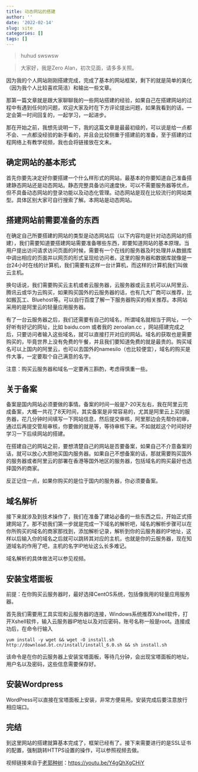 ```yaml
---
title: 动态网站的搭建
author: ''
date: '2022-02-14'
slug: site
categories: []
tags: []
---
```

> huhud
> swswsw

<blockquote><p><span>大家好，我是Zero Alan，初次见面，请多多关照。</span></p></blockquote>

因为我的个人网站刚刚搭建完成，完成了基本的网站框架，剩下的就是简单的美化（因为我个人比较喜欢简洁）和输出一些文章。

那第一篇文章就是跟大家聊聊我的一些网站搭建的经验，如果自己在搭建网站的过程中有遇到任何的问题，欢迎大家及时在下方评论提出问题，如果我看到的话，一定会第一时间回复的，一起学习，一起进步。

那在开始之前，我想先说明一下，我的这篇文章是最最初级的，可以说是给一点都不会、一点都没经验的新手看的，并且会比较侧重于搭建前的准备，至于搭建的过程网络上有教学视频，我也会将链接放在文末。

## 确定网站的基本形式

首先你要先决定好你要搭建一个什么样形式的网站，最基本的你要知道自己准备搭建静态网站还是动态网站。静态完整具备访问速度快，可以不需要服务器等优点，但不具备动态网站的登录功能以及动态化管理。动态网站是现在比较流行的网站类型。具体区别大家可自行搜索了解。本网站是动态网站。

## 搭建网站前需要准备的东西

在确定自己所要搭建的网站的类型是动态网站后（以下内容均是针对动态网站的搭建），我们需要知道要搭建网站需要准备哪些东西，即要知道网站的基本原理。当用户提出访问请求访问页面的时候，需要有一个在线的服务器及时处理并从数据库中调出相应的页面并以网页的形式呈现给访问者。这里的服务器和数据库就像是一台24小时在线的计算机，我们需要有这样一台计算机，而这样的计算机我们叫做云主机。

换句话说，我们需要购买云主机或者云服务器，云服务器或云主机可以从阿里云、腾讯云或华为云购买，如果购买国外的云服务器的话，也有几大厂商可以推荐，比如搬瓦工、Bluehost等。可以自行百度了解一下服务器购买的相关推荐。本网站采用的是阿里云的轻量应用服务器。

有了一台云服务器之后，我们还需要有自己的域名，所谓域名就相当于网址，一个好听有好记的网址，比如 baidu.com 或者我的 zeroalan.cc ，网站搭建完成之后，只要访问者输入这些域名，就可以直接打开对应的网站。域名的获取也是需要购买的，毕竟世界上没有免费的午餐，并且我们要知道免费的就是最贵的。购买域名可以上国内的阿里云，也可以去国外的namesilo（也比较便宜），域名的购买是件大事，一定要取个自己满意的名字。

注意：购买云服务器和域名一定要再三斟酌，考虑得慎重一些。

## 关于备案

备案是国内网站必须要做的事情。备案的时间一般是7-20天左右，我在阿里云完成备案，大概一共花了8天时间，其实备案是非常容易的，尤其是阿里云上买的服务器，花几分钟时间填写一下网站信息，然后提交审核，阿里那边会先帮你初审，通过后再提交管局审核，你要做的就是等，等待审核下来。不如就趁这个时间好好学习一下后续网站的搭建。

在搭建自己的网站之前，要想清楚自己的网站是否要备案，如果自己不介意备案的话，就可以放心大胆地买国内服务器。如果自己不想备案的话，那就需要购买国外的服务器或者阿里云的部署在香港等国外地区的服务器，包括域名的购买最好也选择国外的商家。

反正记住一点，如果你购买的是位于国内的服务器，你必须要备案。

## 域名解析

接下来就涉及到技术操作了，我们在准备了建站必备的一些东西之后，开始正式搭建网站了。那不妨我们第一步就是完成一下域名的解析吧，域名的解析步骤可以在你所购买的域名的商家那找到，添加解析记录，解析到你的云服务器的IP地址，这样以后输入你的域名之后就可以跳转其对应的主机，也就是你的云服务器，现在知道域名的作用了吧，主机的名字IP地址这么长多难记。

域名解析的具体做法可以参见视频。

## 安装宝塔面板

前提：在你购买云服务器时，最好选择CentOS系统，包括像我用的轻量应用服务器。

首先我们需要用工具实现和云服务器的连接，Windows系统推荐Xshell软件，打开Xshell软件，输入云服务器IP地址以及对应密码，账号名称一般是root。连接成功后，在命令行输入

```
yum install -y wget && wget -O install.sh http://download.bt.cn/install/install_6.0.sh && sh install.sh
```

该命令是在你的云服务器上安装宝塔面板，等待几分钟，会出现宝塔面板的地址，用户名以及密码，这些信息需要保存好。

## 安装Wordpress

WordPress可以直接在宝塔面板上安装，非常方便易用。安装完成后要注意放行相应端口。

## 完结

到这里网站的搭建就算基本完成了，框架已经有了。接下来需要进行的是SSL证书的配置，强制跳转HTTPS设置的操作，可以参照视频去做。

视频链接来自于[老郭种树](https://guozh.net/)：[https://youtu.be/Y4gQhXgCHiY](https://www.youtube.com/watch?v=Y4gQhXgCHiY&t=0s)









